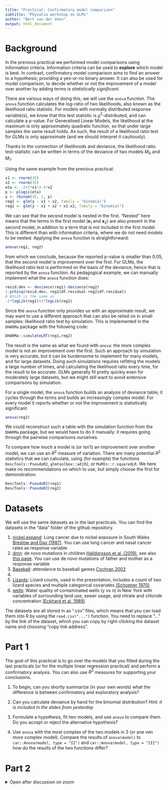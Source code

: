 ```yaml
---
title: "Practical: Confirmatory model comparison"
subtitle: "Physalia workshop on GLMs"
author: "Bert van der Veen"
output: html_document
---
```


# Background

In the previous practical we performed model comparisons using information criteria. Information criteria can be used to **explore** which model is best. In contrast, confirmatory model comparison aims to find an answer to a hypothesis; providing a yes-or-no binary answer. It can also be used for model comparison, to decide whether or not the improvement of a model over another by adding terms is *statistically significant*.

There are various ways of doing this, we will use the `anova` function. The `anova` function calculates the log-ratio of two likelihoods, also known as the likelihood ratio statistic. For models with normally distributed response variable(s), we know that this test statistic is $\chi^2$-distributed, and can calculate a p-value. For Generalised Linear Models, the likelihood at the maximum is only approximately quadratic function, so that under large samples the same result holds. As such, the result of a likelihood ratio test for GLMs is only approximate (and we should interpret it cautiously).

Thanks to the connection of likelihoods and deviance, the likelihood ratio test-statistic can be written in terms of the deviance of two models $M_0$ and $M_1$:

\begin{equation}
\begin{aligned}
\text{LRT} &= -2\log \left( \frac{\mathcal{L}_{M_0}}{\mathcal{L}_{M_1}} \right) \\
&= -2\log \mathcal{L}_{M_0} + 2\log \mathcal{L}_{M_1} \\
&= D_{M_0} - D_{M_1}
\end{aligned}
\end{equation}


Using the same example from the previous practical:

```r
x1 <- rnorm(35)
x2 <- rnorm(35)
eta <- -2+2*x1+3.4*x2
p <- plogis(eta)
y <- rbinom(35, 1, p)
reg1 <- glm(y ~ x1 + x2, family = "binomial")
reg2 <- glm(y ~ x1 + x2 + x1:x2, family = "binomial")
```

We can see that the second model is nested in the first. "Nested" here means that the terms in the first model ($\textbf{x}_1$ and $\textbf{x}_2$) are also present in the second model, in addition to a term that is not included in the first model. This is different than with information criteria, where we do not need models to be nested. Applying the `anova` function is straightforward:

```r
anova(reg1, reg2)
```

from which we conclude, because the reported p-value is smaller than 0.05, that the second model is improvement over the first. For GLMs, the likelihood ratio test is performed on the basis of the deviance, hence that is reported by the `anova` function. As pedagogical example, we can manually implement what the `anova` function does:

```r
resid.dev <- deviance(reg1)-deviance(reg2)
1-pchisq(resid.dev, reg1$df.residual-reg2$df.residual)
# Which is the same as 
-2*logLik(reg1)+2*logLik(reg2)
```

Since the `anova` function only provides us with an approximate result, we may want to use a different approach that can also be relied on in small samples: likelihood ratio test by simulation. This is implemented in the `DHARMa` package with the following code:

```r
DHARMa::simulateLRT(reg1,reg2)
```

The result is the same as what we found with `anova`: the more complex model is not an improvement over the first. Such an approach by simulation is very accurate, but it can be burdensome to implement for many models, and for large datasets. Doing such simulations requires refitting the models a large number of times, and calculating the likelihood ratio every time, for the result to be accurate. GLMs generally fit pretty quickly even for moderately large datasets, but we might still want to avoid extensive comparisons by simulation.

For a single model, the `anova` function builds an analysis of deviance table; it cycles through the terms and builds an increasingly complex model. For every model it reports whether or not the improvement is statistically significant:

```r
anova(reg2)
```

We could reconstruct such a table with the simulation function from the `DHARMa` package, but we would have to do it manually: it requires going through the pairwise comparisons ourselves.

To compare how much a model is (or isn't) an improvement over another model, we can use an $R^2$ measure of variation. There are many potential $R^2$ statistics that we can calculate, using  (for example) the functions `DescTools::PseudoR2`, `glmtoolbox::adjR2`, or `MuMIn::r.squaredLR`. We here make no recommendations on which to use, but simply choose the first for demonstration:

```r
DescTools::PseudoR2(reg1)
DescTools::PseudoR2(reg2)
```

# Datasets

We will use the same datasets as in the last practicals. You can find the datasets in the "data" folder of the github repository.

1. [nickel.expand](https://raw.githubusercontent.com/BertvanderVeen/GLM-workshop/refs/heads/main/data/nickel.expand.csv): Lung cancer due to nickel exposure in South Wales [Breslow and Day (1987)](https://pubmed.ncbi.nlm.nih.gov/3329634/). You can use lung cancer and nasal cancer rates as response variable
2. [dmn](https://raw.githubusercontent.com/BertvanderVeen/GLM-workshop/refs/heads/main/data/dmn.csv): de novo mutations in children [Halldorsson et al. (2019)](https://www.science.org/doi/10.1126/science.aau1043), see also [this page](https://mccoy-lab.github.io/hgv_modules/setup.html). You can use de novo mutations of father and mother as a response variable
3. [Baseball](https://raw.githubusercontent.com/BertvanderVeen/GLM-workshop/refs/heads/main/data/Baseball.csv): attendance to baseball games [Cochran 2002](https://jse.amstat.org/v10n2/datasets.cochran.html)
4. [OME]: Counts of correct identifications, used in the presentation ([MASS package](https://rdrr.io/cran/MASS/man/OME.html))
5. [Lizards](https://raw.githubusercontent.com/BertvanderVeen/GLM-workshop/refs/heads/main/data/lizards.csv): Lizard counts, used in the presentation, includes a count of two lizard species and multiple categorical covariates [(Schoener 1970)](https://esajournals.onlinelibrary.wiley.com/doi/10.2307/1935376)
6. [wells](https://raw.githubusercontent.com/BertvanderVeen/GLM-workshop/refs/heads/main/data/wells.csv): Water quality of contaminated wells (y vs n) in New York with variables of surrounding land use, sewer usage, and nitrate and chloride concentration [(Eckhard et al. 1989)](https://pubs.usgs.gov/publication/wri864142)
 
The datasets are all stored in as ".csv" files, which means that you can load them into R by using the `read.csv("...")` function. You need to replace "..." by the link of the dataset, which you can copy by right-clicking the dataset name and choosing "copy link address".
 
# Part 1

The goal of this practical is to go over the models that you fitted during the last practicals (or for the multiple linear regression practical) and perform a confirmatory analysis. You can also use $R^2$ measures for supporting your conclusions. 

1. To begin, can you shortly summarize (in your own words) what the difference is between confirmatory and exploratory analysis?

2. Can you calculate deviance by hand for the binomial distribution? *Hint: it is included in the slides from yesterday*

3. Formulate a hypothesis, fit two models, and use `anova` to compare them. Do you accept or reject the alternative hypothesis?

4. Use `anova` with the most complex of the two models in 3 (or ane ven more complex model). Compare the results of `anova(model)` to `car::Anova(model, type = "II")` and `car::Anova(model, type = "III")` how do the results of the two functions differ?

# Part 2

<details><summary>Open after discussion on zoom</summary>

5. Your analysis of deviance table to a model comparison with AIC/AICc/BIC. Do the two approaches give you the same or similar results?

6. To build intuition for the procedures of confirmatory hypothesis testing, choose another dataset and repeat all steps.

</details>
